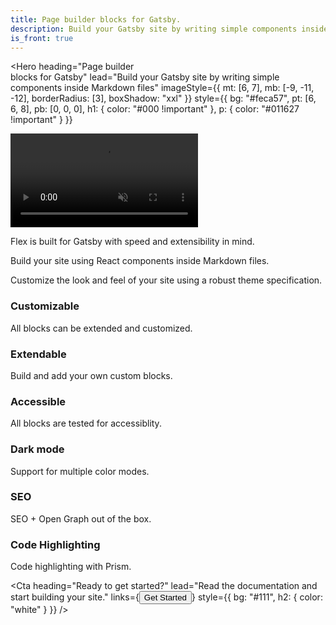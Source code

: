 ```yaml
---
title: Page builder blocks for Gatsby. 
description: Build your Gatsby site by writing simple components inside Markdown files.
is_front: true
---
```

<Hero
  heading="Page builder <br />blocks for Gatsby"
  lead="Build your Gatsby site by writing simple components inside Markdown files"
  imageStyle={{
    mt: [6, 7],
    mb: [-9, -11, -12],
    borderRadius: [3],
    boxShadow: "xxl"
  }}
  style={{
    bg: "#feca57",
    pt: [6, 6, 8],
    pb: [0, 0, 0],
    h1: {
      color: "#000 !important"
    },
    p: {
      color: "#011627 !important"
    }
  }}
>
  <Div style={{
    mt: [6, 7],
    mb: [-9, -11, -12],
    borderRadius: [3],
    boxShadow: "xxl",
    overflow: "hidden",
    width: ["100%", "80%"],
    border: "5px solid black",
    bg: "#000",
  }}>
  <video controls autoplay muted loop playsinline style={{
    display: "block",
    width: "100%",
  }}>
    <source src="demo.mp4" type="video/mp4" />
  </video>
  </Div>
</Hero>

<Section
  heading="How does it work?"
  lead="Flex leverages the power of <strong>Gatsby</strong>, <strong>MDX</strong> <br />and <strong>Theme UI</strong> to build blazing fast websites."
  style={{
    pt: [10, 12, 13],
    pb: [6, 8, 8],
  }}
>
<Grid columns={[1, 1, 3]} gap={[4, 4, 6, 6, 8]} sx={{
  mt: [4, 4, 6],
}}>
    <Card 
      heading="Gatsby"
      imageUrl="logo-gatsby.png"
      imageAlt="Gatsby"
      type="icon"
    >
      <p>Flex is built for Gatsby with speed and extensibility in mind.</p>
    </Card>
    <Card 
      heading="MDX"
      imageUrl="logo-mdx.png"
      imageAlt="MDX"
      type="icon"
    >
      <p>Build your site using React components inside Markdown files.</p>
    </Card>
    <Card 
      heading="Theme UI"
      imageUrl="logo-theme-ui.png"
      imageAlt="Theme UI"
      type="icon"
    >
      <p>Customize the look and feel of your site using a robust theme specification.</p>
    </Card>
</Grid>
</Section>

<Section
  style={{
    py: [6, 6, 8],
    bg: "muted",
    h3: {
      m: 0,
    }
  }}>
<Grid columns={[1, 1, 3]} gap={[6, 7]}>

  <Div>

### Customizable
All blocks can be extended and customized.

  </Div>

  <Div>

### Extendable
Build and add your own custom blocks.

  </Div>

  <Div>

### Accessible
All blocks are tested for accessiblity.

  </Div>

  <Div>

### Dark mode
Support for multiple color modes.

  </Div>

  <Div>

### SEO
SEO + Open Graph out of the box.

  </Div>

  <Div>

### Code Highlighting
Code highlighting with Prism.

  </Div>
</Grid>
</Section>

<Cta 
  heading="Ready to get started?"
  lead="Read the documentation and start building your site."
  links={<Button url="/docs">Get Started</Button>}
  style={{
    bg: "#111",
    h2: {
      color: "white"
    }
  }}
/>
